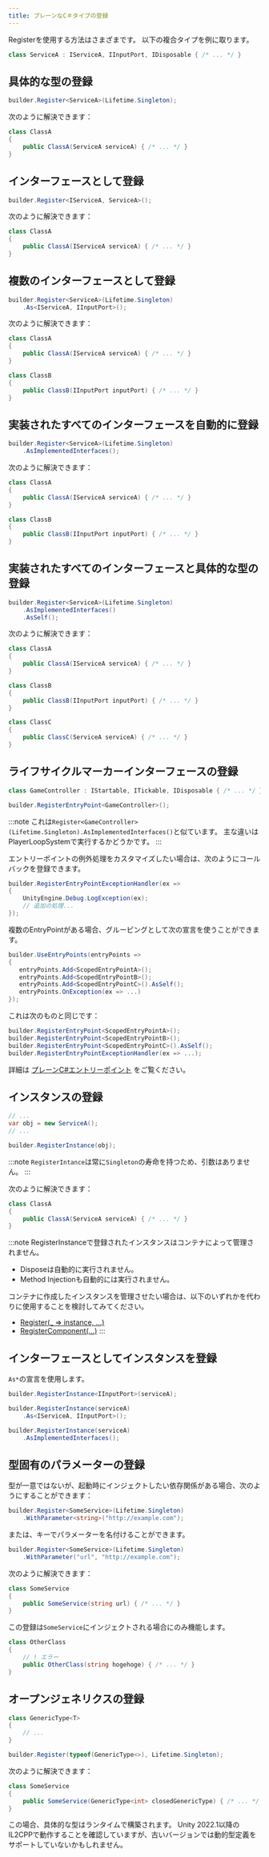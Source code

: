 ```yaml
---
title: プレーンなC＃タイプの登録
---
```


Registerを使用する方法はさまざまです。
以下の複合タイプを例に取ります。

```csharp
class ServiceA : IServiceA, IInputPort, IDisposable { /* ... */ }
```

## 具体的な型の登録

```cs
builder.Register<ServiceA>(Lifetime.Singleton);
```

次のように解決できます：

```csharp
class ClassA
{
    public ClassA(ServiceA serviceA) { /* ... */ }
}
```

## インターフェースとして登録

```csharp
builder.Register<IServiceA, ServiceA>();
```

次のように解決できます：

```csharp
class ClassA
{
    public ClassA(IServiceA serviceA) { /* ... */ }
}
```

## 複数のインターフェースとして登録

```csharp
builder.Register<ServiceA>(Lifetime.Singleton)
    .As<IServiceA, IInputPort>();
```

次のように解決できます：

```csharp
class ClassA
{
    public ClassA(IServiceA serviceA) { /* ... */ }
}

class ClassB
{
    public ClassB(IInputPort inputPort) { /* ... */ }
}
```

## 実装されたすべてのインターフェースを自動的に登録

```csharp
builder.Register<ServiceA>(Lifetime.Singleton)
    .AsImplementedInterfaces();
```

次のように解決できます：

```csharp
class ClassA
{
    public ClassA(IServiceA serviceA) { /* ... */ }
}

class ClassB
{
    public ClassB(IInputPort inputPort) { /* ... */ }
}
```

## 実装されたすべてのインターフェースと具体的な型の登録

```csharp
builder.Register<ServiceA>(Lifetime.Singleton)
    .AsImplementedInterfaces()
    .AsSelf();
```

次のように解決できます：

```csharp
class ClassA
{
    public ClassA(IServiceA serviceA) { /* ... */ }
}

class ClassB
{
    public ClassB(IInputPort inputPort) { /* ... */ }
}

class ClassC
{
    public ClassC(ServiceA serviceA) { /* ... */ }
}
```

## ライフサイクルマーカーインターフェースの登録

```csharp
class GameController : IStartable, ITickable, IDisposable { /* ... */ }
```

```csharp
builder.RegisterEntryPoint<GameController>();
```

:::note
これは`Register<GameController>(Lifetime.Singleton).AsImplementedInterfaces()`と似ています。
主な違いはPlayerLoopSystemで実行するかどうかです。
:::

エントリーポイントの例外処理をカスタマイズしたい場合は、次のようにコールバックを登録できます。

```csharp
builder.RegisterEntryPointExceptionHandler(ex =>
{
    UnityEngine.Debug.LogException(ex);
    // 追加の処理...
});
```

複数のEntryPointがある場合、グルーピングとして次の宣言を使うことができます。

```csharp
builder.UseEntryPoints(entryPoints =>
{
   entryPoints.Add<ScopedEntryPointA>();
   entryPoints.Add<ScopedEntryPointB>();
   entryPoints.Add<ScopedEntryPointC>().AsSelf();
   entryPoints.OnException(ex => ...)
});
```

これは次のものと同じです：

```csharp
builder.RegisterEntryPoint<ScopedEntryPointA>();
builder.RegisterEntryPoint<ScopedEntryPointB>();
builder.RegisterEntryPoint<ScopedEntryPointC>().AsSelf();
builder.RegisterEntryPointExceptionHandler(ex => ...);
```

詳細は [プレーンC#エントリーポイント](../integrations/entrypoint) をご覧ください。

## インスタンスの登録

```csharp
// ...
var obj = new ServiceA();
// ...

builder.RegisterInstance(obj);
```

:::note
`RegisterIntance`は常に`Singleton`の寿命を持つため、引数はありません。
:::

次のように解決できます：

```csharp
class ClassA
{
    public ClassA(ServiceA serviceA) { /* ... */ }
}
```

:::note
RegisterInstanceで登録されたインスタンスはコンテナによって管理されません。

- Disposeは自動的に実行されません。
- Method Injectionも自動的には実行されません。

コンテナに作成したインスタンスを管理させたい場合は、以下のいずれかを代わりに使用することを検討してみてください。

- [Register(_ => instance, ...)](./register-using-delegate)
- [RegisterComponent(...)](./register-monobehaviour)
:::

## インターフェースとしてインスタンスを登録

`As*`の宣言を使用します。

```csharp
builder.RegisterInstance<IInputPort>(serviceA);

builder.RegisterInstance(serviceA)
    .As<IServiceA, IInputPort>();

builder.RegisterInstance(serviceA)
    .AsImplementedInterfaces();
```

## 型固有のパラメーターの登録

型が一意ではないが、起動時にインジェクトしたい依存関係がある場合、次のようにすることができます：

```csharp
builder.Register<SomeService>(Lifetime.Singleton)
    .WithParameter<string>("http://example.com");
```

または、キーでパラメーターを名付けることができます。

```csharp
builder.Register<SomeService>(Lifetime.Singleton)
    .WithParameter("url", "http://example.com");
```

次のように解決できます：

```csharp
class SomeService
{
    public SomeService(string url) { /* ... */ }
}
```

この登録は`SomeService`にインジェクトされる場合にのみ機能します。

```csharp
class OtherClass
{
    // ! エラー
    public OtherClass(string hogehoge) { /* ... */ }
}
```

## オープンジェネリクスの登録

```csharp
class GenericType<T>
{
    // ...
}
```

```csharp
builder.Register(typeof(GenericType<>), Lifetime.Singleton);
```

次のように解決できます：

```csharp
class SomeService
{
    public SomeService(GenericType<int> closedGenericType) { /* ... */ }
}
```

この場合、具体的な型はランタイムで構築されます。
Unity 2022.1以降のIL2CPPで動作することを確認していますが、古いバージョンでは動的型定義をサポートしていないかもしれません。
